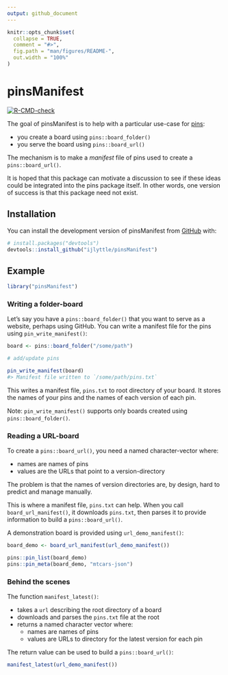 ```yaml
---
output: github_document
---
```


<!-- README.md is generated from README.Rmd. Please edit that file -->

```r
knitr::opts_chunk$set(
  collapse = TRUE,
  comment = "#>",
  fig.path = "man/figures/README-",
  out.width = "100%"
)
```

# pinsManifest

<!-- badges: start -->
[![R-CMD-check](https://github.com/ijlyttle/pinsManifest/actions/workflows/R-CMD-check.yaml/badge.svg)](https://github.com/ijlyttle/pinsManifest/actions/workflows/R-CMD-check.yaml)
<!-- badges: end -->

The goal of pinsManifest is to help with a particular use-case for [pins](https://pins.rstudio.com/):

 - you create a board using `pins::board_folder()`
 - you serve the board using `pins::board_url()`
 
The mechanism is to make a *manifest* file of pins used to create a `pins::board_url()`. 

It is hoped that this package can motivate a discussion to see if these ideas could be integrated into the pins package itself. 
In other words, one version of success is that this package need not exist.

## Installation

You can install the development version of pinsManifest from [GitHub](https://github.com/) with:

``` r
# install.packages("devtools")
devtools::install_github("ijlyttle/pinsManifest")
```

## Example

```r
library("pinsManifest")
```

### Writing a folder-board

Let's say you have a `pins::board_folder()` that you want to serve as a website, perhaps using GitHub.
You can write a manifest file for the pins using `pin_write_manifest()`:

``` r
board <- pins::board_folder("/some/path")

# add/update pins

pin_write_manifest(board)
#> Manifest file written to `/some/path/pins.txt`
```

This writes a manifest file, `pins.txt` to root directory of your board.
It stores the names of your pins and the names of each version of each pin.

Note: `pin_write_manifest()` supports only boards created using `pins::board_folder()`.

### Reading a URL-board

To create a `pins::board_url()`, you need a named character-vector where:

   - names are names of pins
   - values are the URLs that point to a version-directory
   
The problem is that the names of version directories are, by design, hard to predict and manage manually.

This is where a manifest file, `pins.txt` can help. 
When you call `board_url_manifest()`, it downloads `pins.txt`, then parses it to provide information to build a `pins::board_url()`.

A demonstration board is provided using `url_demo_manifest()`:

```r
board_demo <- board_url_manifest(url_demo_manifest())

pins::pin_list(board_demo)
pins::pin_meta(board_demo, "mtcars-json")
```

### Behind the scenes

The function `manifest_latest()`:

  - takes a `url` describing the root directory of a board
  - downloads and parses the `pins.txt` file at the root
  - returns a named character vector where:
    - names are names of pins
    - values are URLs to directory for the latest version for each pin

The return value can be used to build a `pins::board_url()`:
    
```r
manifest_latest(url_demo_manifest())
```
